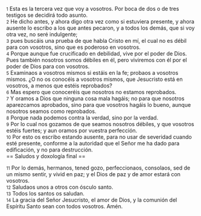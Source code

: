 {{anchor|1}} <small>1</small> Esta es la tercera vez que voy a vosotros. Por boca de dos o de tres testigos se decidirá todo asunto.<br>
{{anchor|2}} <small>2</small> He dicho antes, y ahora digo otra vez como si estuviera presente, y ahora ausente lo escribo a los que antes pecaron, y a todos los demás, que si voy otra vez, no seré indulgente;<br>
{{anchor|3}} <small>3</small> pues buscáis una prueba de que habla Cristo en mí, el cual no es débil para con vosotros, sino que es poderoso en vosotros.<br>
{{anchor|4}} <small>4</small> Porque aunque fue crucificado en debilidad, vive por el poder de Dios. Pues también nosotros somos débiles en él, pero viviremos con él por el poder de Dios para con vosotros.<br>
{{anchor|5}} <small>5</small> Examinaos a vosotros mismos si estáis en la fe; probaos a vosotros mismos. ¿O no os conocéis a vosotros mismos, que Jesucristo está en vosotros, a menos que estéis reprobados?<br>
{{anchor|6}} <small>6</small> Mas espero que conoceréis que nosotros no estamos reprobados.<br>
{{anchor|7}} <small>7</small> Y oramos a Dios que ninguna cosa mala hagáis; no para que nosotros aparezcamos aprobados, sino para que vosotros hagáis lo bueno, aunque nosotros seamos como reprobados.<br>
{{anchor|8}} <small>8</small> Porque nada podemos contra la verdad, sino por la verdad.<br>
{{anchor|9}} <small>9</small> Por lo cual nos gozamos de que seamos nosotros débiles, y que vosotros estéis fuertes; y aun oramos por vuestra perfección.<br>
{{anchor|10}} <small>10</small> Por esto os escribo estando ausente, para no usar de severidad cuando esté presente, conforme a la autoridad que el Señor me ha dado para edificación, y no para destrucción.<br>
== Saludos y doxología final ==

{{anchor|11}} <small>11</small> Por lo demás, hermanos, tened gozo, perfeccionaos, consolaos, sed de un mismo sentir, y vivid en paz; y el Dios de paz y de amor estará con vosotros.<br>
{{anchor|12}} <small>12</small> Saludaos unos a otros con ósculo santo.<br>
{{anchor|13}} <small>13</small> Todos los santos os saludan.<br>
{{anchor|14}} <small>14</small> La gracia del Señor Jesucristo, el amor de Dios, y la comunión del Espíritu Santo sean con todos vosotros. Amén.<br>
